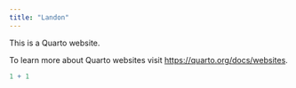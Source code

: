 ```yaml
---
title: "Landon"
---
```


This is a Quarto website.

To learn more about Quarto websites visit <https://quarto.org/docs/websites>.

```r
1 + 1
```
